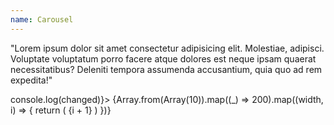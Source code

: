 ```yaml
---
name: Carousel
---
```


  "Lorem ipsum dolor sit amet consectetur adipisicing elit. Molestiae, adipisci. Voluptate voluptatum porro facere atque dolores est neque ipsam quaerat necessitatibus? Deleniti tempora assumenda accusantium, quia quo ad rem expedita!"

<Playground>
	<Flex p={4}>
		<Carousel onChange={changed => console.log(changed)}>
			{Array.from(Array(10)).map((_) => 200).map((width, i) => {
				return (
					<Clickable
						key={i}
						width={width}
						height={400}
						bg="black10"
						border="1px solid"
						borderColor="black30"
						textAlign="center"
					>
						<Text variant="caption">{i + 1}</Text>
					</Clickable>
				)
			})}
		</Carousel>
	</Flex>
</Playground>
